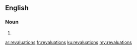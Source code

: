==English==

===Noun===
{{head|en|plural}}

# {{plural of|revaluation|lang=en}}

[[ar:revaluations]]
[[fr:revaluations]]
[[ku:revaluations]]
[[my:revaluations]]